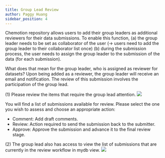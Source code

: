 ```yaml
---
title: Group Lead Review
author: Paggy Huang
sidebar_position: 4
---
```


Chemotion repository allows users to add their group leaders as additional reviewers for their data submissions. To enable this function, 
(a) the group leader needs to be set as collaborator of the user (-> users need to add the group leader to their collaborator list once)
(b) during the submission process, the user needs to assign the group leader to the submission of the data (for each submission). 

What does that mean for the group leader, who is assigned as reviewer for datasets? 
Upon being added as a reviewer, the group leader will receive an email and notification. The review of this submission involves the participation of the group lead.

(1) Please review the items that require the group lead attention.
![](/img/docs/publication-review-process/group-lead-3.png)

You will find a list of submissions available for review. Please select the one you wish to assess and choose an appropriate action:

* Comment: Add draft comments.
* Review: Action required to send the submission back to the submitter.
* Approve: Approve the submission and advance it to the final review stage.

(2) The group lead also has access to view the list of submissions that are currently in the review workflow in mydb view.
![](/img/docs/publication-review-process/group-lead-1.png)
